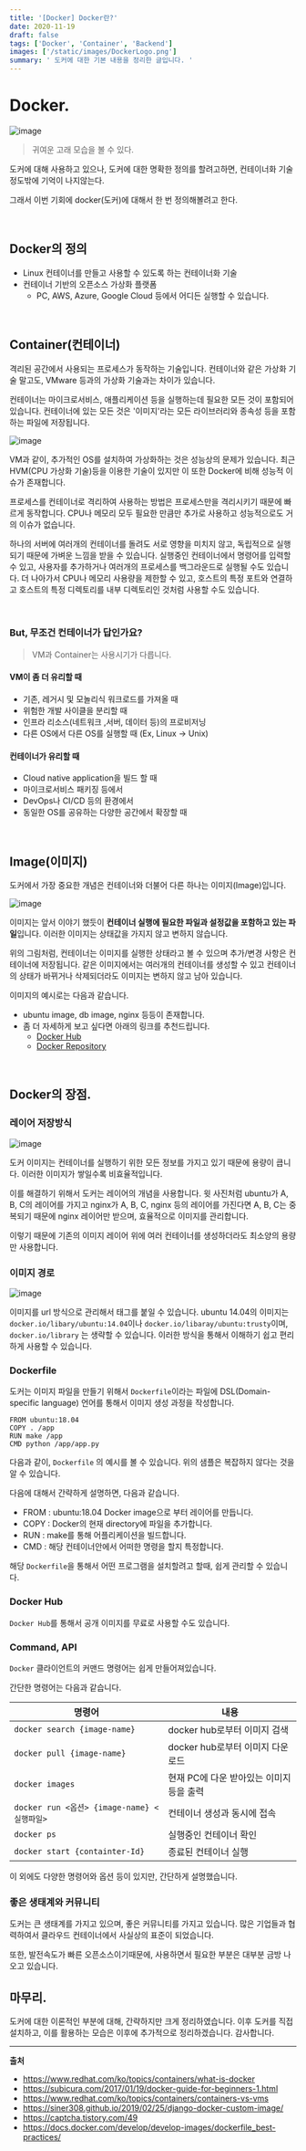 ```yaml
---
title: '[Docker] Docker란?'
date: 2020-11-19
draft: false
tags: ['Docker', 'Container', 'Backend']
images: ['/static/images/DockerLogo.png']
summary: ' 도커에 대한 기본 내용을 정리한 글입니다. '
---
```


# Docker.

![image](https://user-images.githubusercontent.com/42582516/99796462-dd0ed380-2b70-11eb-9ed1-88a6f7dbd2be.png)

> 귀여운 고래 모습을 볼 수 있다.

도커에 대해 사용하고 있으나, 도커에 대한 명확한 정의를 할려고하면, 컨테이너화 기술 정도밖에 기억이 나지않는다.

그래서 이번 기회에 docker(도커)에 대해서 한 번 정의해볼려고 한다.

<br />

## Docker의 정의

- Linux 컨테이너를 만들고 사용할 수 있도록 하는 컨테이너화 기술
- 컨테이너 기반의 오픈소스 가상화 플랫폼
  - PC, AWS, Azure, Google Cloud 등에서 어디든 실행할 수 있습니다.

<br />

## Container(컨테이너)

격리된 공간에서 사용되는 프로세스가 동작하는 기술입니다. 컨테이너와 같은 가상화 기술 말고도, VMware 등과의 가상화 기술과는 차이가 있습니다.

컨테이너는 마이크로서비스, 애플리케이션 등을 실행하는데 필요한 모든 것이 포함되어 있습니다. 컨테이너에 있는 모든 것은 '이미지'라는 모든 라이브러리와 종속성 등을 포함하는 파일에 저장됩니다.

![image](https://user-images.githubusercontent.com/42582516/99797425-915d2980-2b72-11eb-8e11-8b7be0b4f30a.png)

VM과 같이, 추가적인 OS를 설치하여 가상화하는 것은 성능상의 문제가 있습니다. 최근 HVM(CPU 가상화 기술)등을 이용한 기술이 있지만 이 또한 Docker에 비해 성능적 이슈가 존재합니다.

프로세스를 컨테이너로 격리하여 사용하는 방법은 프로세스만을 격리시키기 때문에 빠르게 동작합니다. CPU나 메모리 모두 필요한 만큼만 추가로 사용하고 성능적으로도 거의 이슈가 없습니다.

하나의 서버에 여러개의 컨테이너를 돌려도 서로 영향을 미치지 않고, 독립적으로 실행되기 때문에 가벼운 느낌을 받을 수 있습니다. 실행중인 컨테이너에서 명령어를 입력할 수 있고, 사용자를 추가하거나 여러개의 프로세스를 백그라운드로 실행될 수도 있습니다. 더 나아가서 CPU나 메모리 사용량을 제한할 수 있고, 호스트의 특정 포트와 연결하고 호스트의 특정 디렉토리를 내부 디렉토리인 것처럼 사용할 수도 있습니다.

<br />

### **But, 무조건 컨테이너가 답인가요?**

> VM과 Container는 사용시기가 다릅니다.

#### VM이 좀 더 유리할 때

- 기존, 레거시 및 모놀리식 워크로드를 가져올 때
- 위험한 개발 사이클을 분리할 때
- 인프라 리소스(네트워크 ,서버, 데이터 등)의 프로비저닝
- 다른 OS에서 다른 OS를 실행할 때 (Ex, Linux -> Unix)

#### 컨테이너가 유리할 때

- Cloud native application을 빌드 할 때
- 마이크로서비스 패키징 등에서
- DevOps나 CI/CD 등의 환경에서
- 동일한 OS를 공유하는 다양한 공간에서 확장할 때

<br />

## Image(이미지)

도커에서 가장 중요한 개념은 컨테이너와 더불어 다른 하나는 이미지(Image)입니다.

![image](https://user-images.githubusercontent.com/42582516/99798882-1cd7ba00-2b75-11eb-92ff-8af89b0eafee.png)

이미지는 앞서 이야기 했듯이 **컨테이너 실행에 필요한 파일과 설정값을 포함하고 있는 파일**입니다. 이러한 이미지는 상태값을 가지지 않고 변하지 않습니다.

위의 그림처럼, 컨테이너는 이미지를 실행한 상태라고 볼 수 있으며 추가/변경 사항은 컨테이너에 저장됩니다. 같은 이미지에서는 여러개의 컨테이너를 생성할 수 있고 컨테이너의 상태가 바뀌거나 삭제되더라도 이미지는 변하지 않고 남아 있습니다.

이미지의 예시로는 다음과 같습니다.

- ubuntu image, db image, nginx 등등이 존재합니다.
- 좀 더 자세하게 보고 싶다면 아래의 링크를 추천드립니다.
  - [Docker Hub](https://hub.docker.com/)
  - [Docker Repository](https://docs.docker.com/registry/)

<br />

## Docker의 장점.

### 레이어 저장방식

![image](https://user-images.githubusercontent.com/42582516/99800041-11858e00-2b77-11eb-8ef4-c1d0187332a5.png)

도커 이미지는 컨테이너를 실행하기 위한 모든 정보를 가지고 있기 때문에 용량이 큽니다. 이러한 이미지가 쌓일수록 비효율적입니다.

이를 해결하기 위해서 도커는 레이어의 개념을 사용합니다. 윗 사진처럼 ubuntu가 A, B, C의 레이어를 가지고 nginx가 A, B, C, nginx 등의 레이어를 가진다면 A, B, C는 중복되기 때문에 nginx 레이어만 받으며, 효율적으로 이미지를 관리합니다.

이렇기 때문에 기존의 이미지 레이어 위에 여러 컨테이너를 생성하더라도 최소양의 용량만 사용합니다.

### 이미지 경로

![image](https://user-images.githubusercontent.com/42582516/99871551-169e1800-2c1f-11eb-8b5a-31f81ee8ece8.png)

이미지를 url 방식으로 관리해서 태그를 붙일 수 있습니다. ubuntu 14.04의 이미지는 `docker.io/libary/ubuntu:14.04`이나 `docker.io/libaray/ubuntu:trusty`이며, `docker.io/library` 는 생략할 수 있습니다. 이러한 방식을 통해서 이해하기 쉽고 편리하게 사용할 수 있습니다.

### Dockerfile

도커는 이미지 파일을 만들기 위해서 `Dockerfile`이라는 파일에 DSL(Domain-specific language) 언어를 통해서 이미지 생성 과정을 작성합니다.

```docker
FROM ubuntu:18.04
COPY . /app
RUN make /app
CMD python /app/app.py
```

다음과 같이, `Dockerfile` 의 예시를 볼 수 있습니다. 위의 샘플은 복잡하지 않다는 것을 알 수 있습니다.

다음에 대해서 간략하게 설명하면, 다음과 같습니다.

- FROM : ubuntu:18.04 Docker image으로 부터 레이어를 만듭니다.
- COPY : Docker의 현재 directory에 파일을 추가합니다.
- RUN : make를 통해 어플리케이션을 빌드합니다.
- CMD : 해당 컨테이너안에서 어떠한 명령을 할지 특정합니다.

해당 `Dockerfile`을 통해서 어떤 프로그램을 설치할려고 할때, 쉽게 관리할 수 있습니다.

### Docker Hub

`Docker Hub`를 통해서 공개 이미지를 무료로 사용할 수도 있습니다.

### Command, API

`Docker` 클라이언트의 커맨드 명령어는 쉽게 만들어져있습니다.

간단한 명령어는 다음과 같습니다.

| 명령어                                      | 내용                                    |
| ------------------------------------------- | --------------------------------------- |
| `docker search {image-name}`                | docker hub로부터 이미지 검색            |
| `docker pull {image-name}`                  | docker hub로부터 이미지 다운로드        |
| `docker images`                             | 현재 PC에 다운 받아있는 이미지등을 출력 |
| `docker run <옵션> {image-name} <실행파일>` | 컨테이너 생성과 동시에 접속             |
| `docker ps`                                 | 실행중인 컨테이너 확인                  |
| `docker start {containter-Id}`              | 종료된 컨테이너 실행                    |

이 외에도 다양한 명령어와 옵션 등이 있지만, 간단하게 설명했습니다.

### 좋은 생태계와 커뮤니티

도커는 큰 생태계를 가지고 있으며, 좋은 커뮤니티를 가지고 있습니다. 많은 기업들과 협력하여서 클라우드 컨테이너에서 사실상의 표준이 되었습니다.

또한, 발전속도가 빠른 오픈소스이기때문에, 사용하면서 필요한 부분은 대부분 금방 나오고 있습니다.

## 마무리.

도커에 대한 이론적인 부분에 대해, 간략하지만 크게 정리하였습니다. 이후 도커를 직접 설치하고, 이를 활용하는 모습은 이후에 추가적으로 정리하겠습니다. 감사합니다.

---

**출처**

- https://www.redhat.com/ko/topics/containers/what-is-docker
- https://subicura.com/2017/01/19/docker-guide-for-beginners-1.html
- https://www.redhat.com/ko/topics/containers/containers-vs-vms
- https://siner308.github.io/2019/02/25/django-docker-custom-image/
- https://captcha.tistory.com/49
- https://docs.docker.com/develop/develop-images/dockerfile_best-practices/
